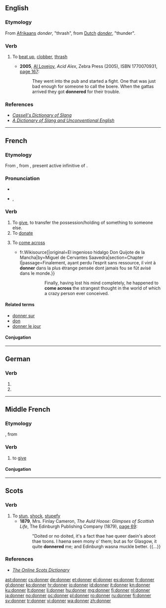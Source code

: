 {{also|Donner}}
==English==

===Etymology===
From [[w:Afrikaans|Afrikaans]] ''donder'', "thrash", from [[w:Dutch|Dutch]] ''[[donder]]'', "thunder".

===Verb===
{{en-verb}}

# {{South Africa|slang}} To [[beat up]], [[clobber]], [[thrash]]
#* '''2005''', [[w:Al Lovejoy|Al Lovejoy]], ''Acid Alex'', Zebra Press (2005), ISBN 1770070931, [http://books.google.com/books?id=5zqks5PBUowC&pg=PT191 page 167]:
#*: They went into the pub and started a fight. One that was just bad enough for someone to call the boere. When the gattas arrived they got '''donnered''' for their trouble.

===References===
* ''[http://books.google.com/books?id=5GpLcC4a5fAC&pg=PA428 Cassell's Dictionary of Slang]''
* ''[http://books.google.com/books?id=tvRp1whVFUsC&pg=PA328 A Dictionary of Slang and Unconventional English]''

----

==French==

===Etymology===
From {{etyl|fro|fr}} {{term|doner|lang=fro}}, from {{etyl|la|fr}} {{term|donare|dōnāre|lang=la}}, present active infinitive of {{term|dono|dōnō|lang=la}}.

===Pronunciation===
* {{audio|Fr-donner.ogg|audio}}
* {{IPA|/dɔ.ne/|lang=fr}}, {{X-SAMPA|/dO.ne/}}

===Verb===
{{fr-verb}}

# To [[give]], to transfer the possession/holding of something to someone else.
# To [[donate]]
# {{intransitive|lang=fr}} To [[come across]]
#* {{quote-book|year=1837|author=Louis Viardot|title=L’Ingénieux Hidalgo Don Quichotte de la Manche|url=[s:fr: L’Ingénieux Hidalgo Don Quichotte de la Manche{{!}}fr.Wikisource]|original=El ingenioso hidalgo Don Quijote de la Mancha|by=Miguel de Cervantes Saavedra|section=Chapter I|passage=Finalement, ayant perdu l’esprit sans ressource, il vint à '''donner''' dans la plus étrange pensée dont jamais fou se fût avisé dans le monde.}}
#*:: Finally, having lost his mind completely, he happened to '''come across''' the strangest thought in the world of which a crazy person ever conceived.

====Related terms====
* [[donner sur]]
* [[don#French|don]]
* [[donner le jour]]

====Conjugation====
{{fr-conj-er|donn|avoir}}

----

==German==

===Verb===
{{head|de}}

# {{de-verb form of|donnern|1|s|g}}
# {{de-verb form of|donnern|i|s}}

----

==Middle French==

===Etymology===
{{etyl|fro|frm}} {{term|doner|lang=fro}}, from {{etyl|la|frm}} {{term|dono|dōnō|lang=la}}

===Verb===
{{head|frm|verb}}

# to [[give]]

====Conjugation====
{{frm-conj-er|donn}}

----

==Scots==

===Verb===
{{sco-verb}}

# To [[stun]], [[shock]], [[stupefy]]
#* '''1879''', Mrs. Finlay Cameron, ''The Auld Hoose: Glimpses of Scottish Life'', The Edinburgh Publishing Company (1879), [http://books.google.com/books?id=yxkCAAAAQAAJ&pg=PA69 page 69]:
#*: "Doited or no doited, it's a fact thae hae queer daein's aboot thae toons. I haena seen mony o' them; but as for Glasgow, it quite '''donnered''' me; and Edinburgh wasna muckle better. {{…}}

===References===
* ''[http://www.scots-online.org/dictionary/read.asp?letter=D&CurPage=32 The Online Scots Dictionary]''

[[ast:donner]]
[[cs:donner]]
[[de:donner]]
[[et:donner]]
[[el:donner]]
[[es:donner]]
[[fr:donner]]
[[gl:donner]]
[[ko:donner]]
[[hr:donner]]
[[io:donner]]
[[id:donner]]
[[it:donner]]
[[kn:donner]]
[[ku:donner]]
[[lt:donner]]
[[li:donner]]
[[hu:donner]]
[[mg:donner]]
[[fj:donner]]
[[nl:donner]]
[[ja:donner]]
[[no:donner]]
[[oc:donner]]
[[pl:donner]]
[[ro:donner]]
[[ru:donner]]
[[fi:donner]]
[[sv:donner]]
[[tr:donner]]
[[vi:donner]]
[[wa:donner]]
[[zh:donner]]